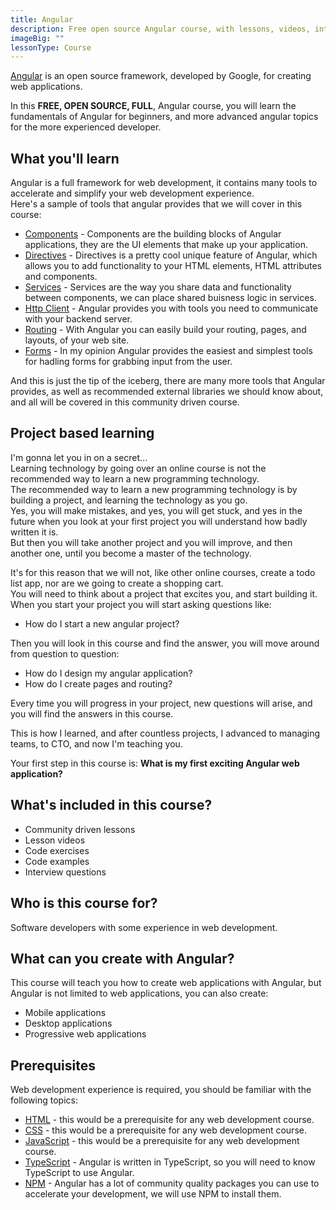 ```yaml
---
title: Angular
description: Free open source Angular course, with lessons, videos, interview questions, and code exercises.
imageBig: ""
lessonType: Course
---
```


[Angular](https://angular.io) is an open source framework, developed by Google, for creating web applications.

In this **FREE, OPEN SOURCE, FULL**, Angular course, you will learn the fundamentals of Angular for beginners, and more advanced angular topics for the more experienced developer.

## What you'll learn

Angular is a full framework for web development, it contains many tools to accelerate and simplify your web development experience.\
Here's a sample of tools that angular provides that we will cover in this course:

-   [Components](https://angular.io/guide/component-overview) - Components are the building blocks of Angular applications, they are the UI elements that make up your application.
-   [Directives](https://angular.io/guide/built-in-directives) - Directives is a pretty cool unique feature of Angular, which allows you to add functionality to your HTML elements, HTML attributes and components.
-   [Services](https://angular.io/guide/creating-injectable-service) - Services are the way you share data and functionality between components, we can place shared buisness logic in services.
-   [Http Client](https://angular.io/guide/understanding-communicating-with-http) - Angular provides you with tools you need to communicate with your backend server.
-   [Routing](https://angular.io/guide/routing-overview) - With Angular you can easily build your routing, pages, and layouts, of your web site.
-   [Forms](https://angular.io/guide/forms-overview) - In my opinion Angular provides the easiest and simplest tools for hadling forms for grabbing input from the user.

And this is just the tip of the iceberg, there are many more tools that Angular provides, as well as recommended external libraries we should know about, and all will be covered in this community driven course.

## Project based learning

I'm gonna let you in on a secret...\
Learning technology by going over an online course is not the recommended way to learn a new programming technology.\
The recommended way to learn a new programming technology is by building a project, and learning the technology as you go.\
Yes, you will make mistakes, and yes, you will get stuck, and yes in the future when you look at your first project you will understand how badly written it is.\
But then you will take another project and you will improve, and then another one, until you become a master of the technology.

It's for this reason that we will not, like other online courses, create a todo list app, nor are we going to create a shopping cart.\
You will need to think about a project that excites you, and start building it.\
When you start your project you will start asking questions like:

-   How do I start a new angular project?

Then you will look in this course and find the answer, you will move around from question to question:

-   How do I design my angular application?
-   How do I create pages and routing?

Every time you will progress in your project, new questions will arise, and you will find the answers in this course.

This is how I learned, and after countless projects, I advanced to managing teams, to CTO, and now I'm teaching you.

Your first step in this course is: **What is my first exciting Angular web application?**

## What's included in this course?

-   Community driven lessons
-   Lesson videos
-   Code exercises
-   Code examples
-   Interview questions

## Who is this course for?

Software developers with some experience in web development.

## What can you create with Angular?

This course will teach you how to create web applications with Angular, but Angular is not limited to web applications, you can also create:

-   Mobile applications
-   Desktop applications
-   Progressive web applications

## Prerequisites

Web development experience is required, you should be familiar with the following topics:

-   [HTML](/en/course/html) - this would be a prerequisite for any web development course.
-   [CSS](/en/course/css) - this would be a prerequisite for any web development course.
-   [JavaScript](/en/course/javascript) - this would be a prerequisite for any web development course.
-   [TypeScript](/en/course/typescript) - Angular is written in TypeScript, so you will need to know TypeScript to use Angular.
-   [NPM](/en/course/npm) - Angular has a lot of community quality packages you can use to accelerate your development, we will use NPM to install them.
